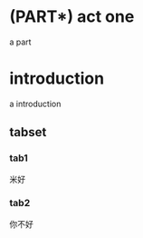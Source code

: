 # (PART\*) act one {-}

a part

# introduction{-}

a introduction

## tabset{.tabset}

### tab1

米好

### tab2

你不好